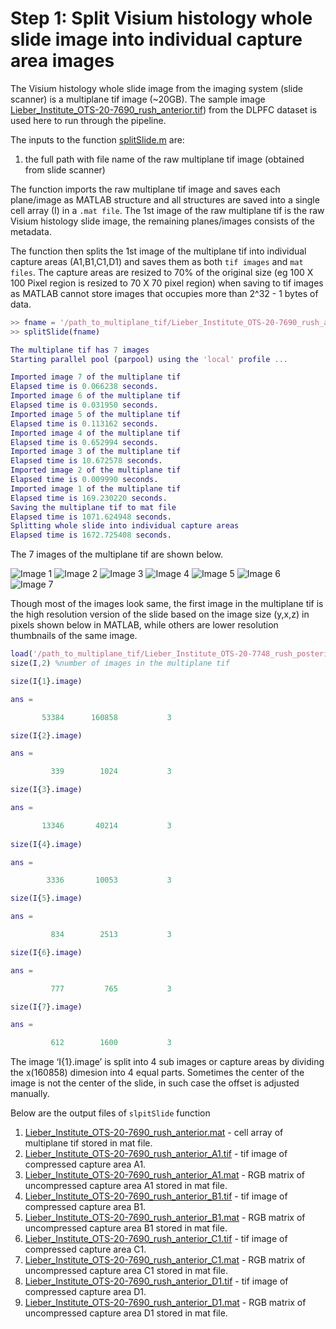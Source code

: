 # Step 1: Split Visium histology whole slide image into individual capture area images

The Visium histology whole slide image from the imaging system (slide scanner) is a multiplane tif image (~20GB). The sample image [Lieber_Institute_OTS-20-7690_rush_anterior.tif](https://visium-libd.s3.amazonaws.com/Lieber_Institute_OTS-20-7690_rush_anterior.tif)) from the DLPFC dataset is used here to run through the pipeline. 

The inputs to the function [splitSlide.m](https://github.com/LieberInstitute/VistoSeg/blob/main/code/splitSlide.m) are:

1. the full path with file name of the raw multiplane tif image (obtained from slide scanner)

The function imports the raw multiplane tif image and saves each plane/image as MATLAB structure and all structures are saved into a single cell array (I) in a `.mat file`. The 1st image of the raw multiplane tif is the raw Visium histology slide image, the remaining planes/images consists of the metadata. 

The function then splits the 1st image of the multiplane tif into individual capture areas (A1,B1,C1,D1) and saves them as both `tif images` and `mat files`. The capture areas are resized to 70% of the original size (eg 100 X 100 Pixel region is resized to 70 X 70 pixel region) when saving to tif images as MATLAB cannot store images that occupies more than 2^32 - 1 bytes of data.

```MATLAB
>> fname = '/path_to_multiplane_tif/Lieber_Institute_OTS-20-7690_rush_anterior.tif';
>> splitSlide(fname)

The multiplane tif has 7 images
Starting parallel pool (parpool) using the 'local' profile ...

Imported image 7 of the multiplane tif
Elapsed time is 0.066238 seconds.
Imported image 6 of the multiplane tif
Elapsed time is 0.031950 seconds.
Imported image 5 of the multiplane tif
Elapsed time is 0.113162 seconds.
Imported image 4 of the multiplane tif
Elapsed time is 0.652994 seconds.
Imported image 3 of the multiplane tif
Elapsed time is 10.672578 seconds.
Imported image 2 of the multiplane tif
Elapsed time is 0.009990 seconds.
Imported image 1 of the multiplane tif
Elapsed time is 169.230220 seconds.
Saving the multiplane tif to mat file
Elapsed time is 1071.624948 seconds.
Splitting whole slide into individual capture areas
Elapsed time is 1672.725408 seconds.

```
The 7 images of the multiplane tif are shown below.

<img src="images/img1.png" title="Image 1" /> <img src="images/img2.png" title="Image 2" /> <img src="images/img3.png" title="Image 3" /> <img src="images/img4.png" title="Image 4" /> <img src="images/img5.png" title="Image 5" /> <img src="images/img6.png" title="Image 6" /> <img src="images/img7.png" title="Image 7" /><br/>

Though most of the images look same, the first image in the multiplane tif is the high resolution version of the slide based on the image size (y,x,z) in pixels shown below in MATLAB, while others are lower resolution thumbnails of the same image.

```MATLAB
load('/path_to_multiplane_tif/Lieber_Institute_OTS-20-7748_rush_posterior.mat')
size(I,2) %number of images in the multiplane tif

size(I{1}.image)

ans =

       53384      160858           3

size(I{2}.image)

ans =

         339        1024           3

size(I{3}.image)

ans =

       13346       40214           3
       
size(I{4}.image)

ans =

        3336       10053           3

size(I{5}.image)  

ans =

         834        2513           3

size(I{6}.image)

ans =

         777         765           3

size(I{7}.image)  

ans =

         612        1600           3

```

The image 'I{1}.image' is split into 4 sub images or capture areas by dividing the x(160858) dimesion into 4 equal parts. Sometimes the center of the image is not the center of the slide, in such case the offset is adjusted manually. 

Below are the output files of `slpitSlide` function

1. [Lieber_Institute_OTS-20-7690_rush_anterior.mat](https://visium-libd.s3.amazonaws.com/Lieber_Institute_OTS-20-7690_rush_anterior.mat) - cell array of multiplane tif stored in mat file.  
2. [Lieber_Institute_OTS-20-7690_rush_anterior_A1.tif](https://visium-libd.s3.amazonaws.com/Lieber_Institute_OTS-20-7690_rush_anterior_A1.tif) - tif image of compressed capture area A1.  
3. [Lieber_Institute_OTS-20-7690_rush_anterior_A1.mat](https://visium-libd.s3.amazonaws.com/Lieber_Institute_OTS-20-7690_rush_anterior_A1.mat) - RGB matrix of uncompressed capture area A1 stored in mat file.  
4. [Lieber_Institute_OTS-20-7690_rush_anterior_B1.tif](https://visium-libd.s3.amazonaws.com/Lieber_Institute_OTS-20-7690_rush_anterior_B1.tif) - tif image of compressed capture area B1.  
5. [Lieber_Institute_OTS-20-7690_rush_anterior_B1.mat](https://visium-libd.s3.amazonaws.com/Lieber_Institute_OTS-20-7690_rush_anterior_B1.mat) - RGB matrix of uncompressed capture area B1 stored in mat file.  
6. [Lieber_Institute_OTS-20-7690_rush_anterior_C1.tif](https://visium-libd.s3.amazonaws.com/Lieber_Institute_OTS-20-7690_rush_anterior_C1.tif) - tif image of compressed capture area C1.  
7. [Lieber_Institute_OTS-20-7690_rush_anterior_C1.mat](https://visium-libd.s3.amazonaws.com/Lieber_Institute_OTS-20-7690_rush_anterior_C1.mat) - RGB matrix of uncompressed capture area C1 stored in mat file.  
8. [Lieber_Institute_OTS-20-7690_rush_anterior_D1.tif](https://visium-libd.s3.amazonaws.com/Lieber_Institute_OTS-20-7690_rush_anterior_D1.tif) - tif image of compressed capture area D1.  
9. [Lieber_Institute_OTS-20-7690_rush_anterior_D1.mat](https://visium-libd.s3.amazonaws.com/Lieber_Institute_OTS-20-7690_rush_anterior_D1.mat) - RGB matrix of uncompressed capture area D1 stored in mat file.
